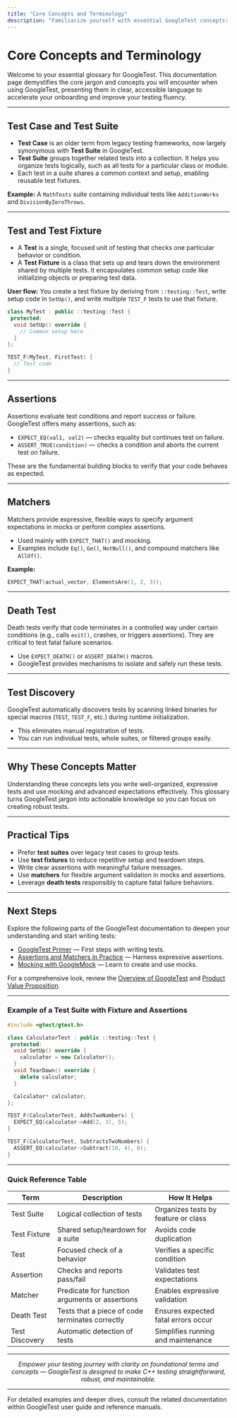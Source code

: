 ```yaml
---
title: "Core Concepts and Terminology"
description: "Familiarize yourself with essential GoogleTest concepts: test case, test suite, assertion, fixture, matcher, death test, and test discovery. This glossary translates framework-specific jargon for quick onboarding."
---
```


# Core Concepts and Terminology

Welcome to your essential glossary for GoogleTest. This documentation page demystifies the core jargon and concepts you will encounter when using GoogleTest, presenting them in clear, accessible language to accelerate your onboarding and improve your testing fluency.

---

## Test Case and Test Suite

- **Test Case** is an older term from legacy testing frameworks, now largely synonymous with **Test Suite** in GoogleTest.
- **Test Suite** groups together related tests into a collection. It helps you organize tests logically, such as all tests for a particular class or module.
- Each test in a suite shares a common context and setup, enabling reusable test fixtures.

**Example:** A `MathTests` suite containing individual tests like `AdditionWorks` and `DivisionByZeroThrows`.

---

## Test and Test Fixture

- A **Test** is a single, focused unit of testing that checks one particular behavior or condition.
- A **Test Fixture** is a class that sets up and tears down the environment shared by multiple tests. It encapsulates common setup code like initializing objects or preparing test data.

**User flow:** You create a test fixture by deriving from `::testing::Test`, write setup code in `SetUp()`, and write multiple `TEST_F` tests to use that fixture.

```cpp
class MyTest : public ::testing::Test {
 protected:
  void SetUp() override {
    // Common setup here
  }
};

TEST_F(MyTest, FirstTest) {
  // Test code
}
```

---

## Assertions

Assertions evaluate test conditions and report success or failure. GoogleTest offers many assertions, such as:

- `EXPECT_EQ(val1, val2)` — checks equality but continues test on failure.
- `ASSERT_TRUE(condition)` — checks a condition and aborts the current test on failure.

These are the fundamental building blocks to verify that your code behaves as expected.

---

## Matchers

Matchers provide expressive, flexible ways to specify argument expectations in mocks or perform complex assertions.

- Used mainly with `EXPECT_THAT()` and mocking.
- Examples include `Eq()`, `Ge()`, `NotNull()`, and compound matchers like `AllOf()`.

**Example:**
```cpp
EXPECT_THAT(actual_vector, ElementsAre(1, 2, 3));
```

---

## Death Test

Death tests verify that code terminates in a controlled way under certain conditions (e.g., calls `exit()`, crashes, or triggers assertions). They are critical to test fatal failure scenarios.

- Use `EXPECT_DEATH()` or `ASSERT_DEATH()` macros.
- GoogleTest provides mechanisms to isolate and safely run these tests.

---

## Test Discovery

GoogleTest automatically discovers tests by scanning linked binaries for special macros (`TEST`, `TEST_F`, etc.) during runtime initialization.

- This eliminates manual registration of tests.
- You can run individual tests, whole suites, or filtered groups easily.

---

## Why These Concepts Matter

Understanding these concepts lets you write well-organized, expressive tests and use mocking and advanced expectations effectively.
This glossary turns GoogleTest jargon into actionable knowledge so you can focus on creating robust tests.

---

## Practical Tips

- Prefer **test suites** over legacy test cases to group tests.
- Use **test fixtures** to reduce repetitive setup and teardown steps.
- Write clear assertions with meaningful failure messages.
- Use **matchers** for flexible argument validation in mocks and assertions.
- Leverage **death tests** responsibly to capture fatal failure behaviors.

---

## Next Steps

Explore the following parts of the GoogleTest documentation to deepen your understanding and start writing tests:

- [GoogleTest Primer](../getting-started/primer-overview) — First steps with writing tests.
- [Assertions and Matchers in Practice](../guides/core-workflows/assertions-matchers) — Harness expressive assertions.
- [Mocking with GoogleMock](../guides/mocking-patterns/introduction-to-mocking) — Learn to create and use mocks.

For a comprehensive look, review the [Overview of GoogleTest](../../overview/introduction-core-value/what-is-googletest) and [Product Value Proposition](../../overview/introduction-core-value/product-value-prop).

---

### Example of a Test Suite with Fixture and Assertions

```cpp
#include <gtest/gtest.h>

class CalculatorTest : public ::testing::Test {
 protected:
  void SetUp() override {
    calculator = new Calculator();
  }
  void TearDown() override {
    delete calculator;
  }

  Calculator* calculator;
};

TEST_F(CalculatorTest, AddsTwoNumbers) {
  EXPECT_EQ(calculator->Add(2, 3), 5);
}

TEST_F(CalculatorTest, SubtractsTwoNumbers) {
  ASSERT_EQ(calculator->Subtract(10, 4), 6);
}
```

---

### Quick Reference Table

| Term           | Description                                      | How It Helps                                                |
|----------------|-------------------------------------------------|-------------------------------------------------------------|
| Test Suite     | Logical collection of tests                      | Organizes tests by feature or class                         |
| Test Fixture   | Shared setup/teardown for a suite                | Avoids code duplication                                      |
| Test           | Focused check of a behavior                      | Verifies a specific condition                               |
| Assertion      | Checks and reports pass/fail                     | Validates test expectations                                 |
| Matcher        | Predicate for function arguments or assertions  | Enables expressive validation                                |
| Death Test     | Tests that a piece of code terminates correctly | Ensures expected fatal errors occur                         |
| Test Discovery | Automatic detection of tests                      | Simplifies running and maintenance                          |

---

<p align="center"><em>Empower your testing journey with clarity on foundational terms and concepts — GoogleTest is designed to make C++ testing straightforward, robust, and maintainable.</em></p>

---

For detailed examples and deeper dives, consult the related documentation within GoogleTest user guide and reference manuals.



